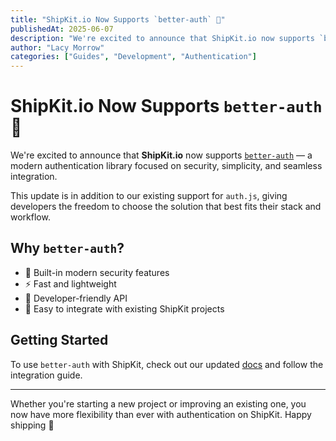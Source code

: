 ```yaml
---
title: "ShipKit.io Now Supports `better-auth` 🎉"
publishedAt: 2025-06-07
description: "We're excited to announce that ShipKit.io now supports `better-auth` — a modern authentication library focused on security, simplicity, and seamless integration."
author: "Lacy Morrow"
categories: ["Guides", "Development", "Authentication"]
---
```


# ShipKit.io Now Supports `better-auth` 🎉

We're excited to announce that **ShipKit.io** now supports [`better-auth`](https://www.better-auth.com) — a modern authentication library focused on security, simplicity, and seamless integration.

This update is in addition to our existing support for `auth.js`, giving developers the freedom to choose the solution that best fits their stack and workflow.

## Why `better-auth`?

- 🔐 Built-in modern security features
- ⚡️ Fast and lightweight
- 🔧 Developer-friendly API
- 🧩 Easy to integrate with existing ShipKit projects

## Getting Started

To use `better-auth` with ShipKit, check out our updated [docs](https://shipkit.io/docs/authentication) and follow the integration guide.

---

Whether you're starting a new project or improving an existing one, you now have more flexibility than ever with authentication on ShipKit. Happy shipping 🚀
